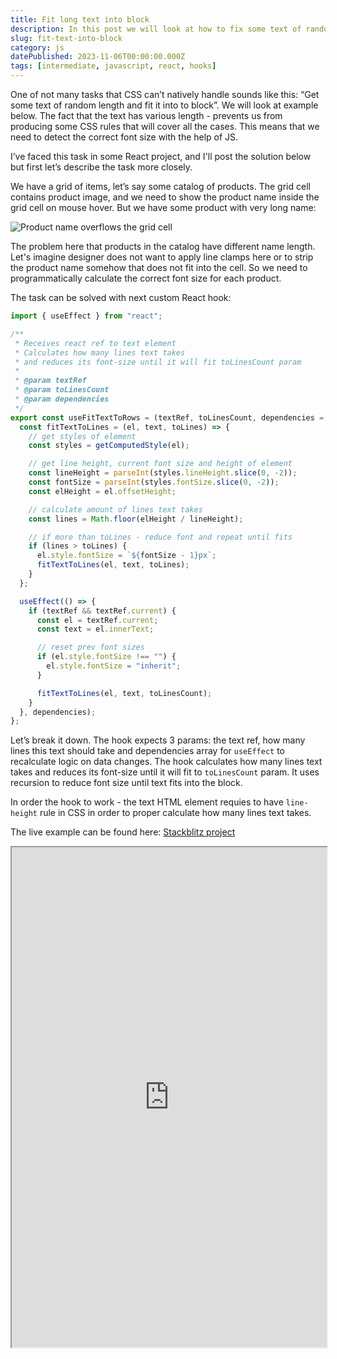 ```yaml
---
title: Fit long text into block
description: In this post we will look at how to fix some text of random length into block
slug: fit-text-into-block
category: js
datePublished: 2023-11-06T00:00:00.000Z
tags: [intermediate, javascript, react, hooks]
---
```


One of not many tasks that CSS can’t natively handle sounds like this: “Get some text of random length and fit it into to block”. We will look at example below. The fact that the text has various length - prevents us from producing some CSS rules that will cover all the cases. This means that we need to detect the correct font size with the help of JS.

I’ve faced this task in some React project, and I'll post the solution below but first let’s describe the task more closely.

We have a grid of items, let’s say some catalog of products. The grid cell contains product image, and we need to show the product name inside the grid cell on mouse hover. But we have some product with very long name:

![Product name overflows the grid cell](https://raw.githubusercontent.com/rodion-arr/blog/main/content/images/2023/11/fit-text-into-block/1.png)

The problem here that products in the catalog have different name length. Let's imagine designer does not want to apply line clamps here or to strip the product name somehow that does not fit into the cell. So we need to programmatically calculate the correct font size for each product.

The task can be solved with next custom React hook:

```js
import { useEffect } from "react";

/**
 * Receives react ref to text element
 * Calculates how many lines text takes
 * and reduces its font-size until it will fit toLinesCount param
 *
 * @param textRef
 * @param toLinesCount
 * @param dependencies
 */
export const useFitTextToRows = (textRef, toLinesCount, dependencies = []) => {
  const fitTextToLines = (el, text, toLines) => {
    // get styles of element
    const styles = getComputedStyle(el);

    // get line height, current font size and height of element
    const lineHeight = parseInt(styles.lineHeight.slice(0, -2));
    const fontSize = parseInt(styles.fontSize.slice(0, -2));
    const elHeight = el.offsetHeight;

    // calculate amount of lines text takes
    const lines = Math.floor(elHeight / lineHeight);

    // if more than toLines - reduce font and repeat until fits
    if (lines > toLines) {
      el.style.fontSize = `${fontSize - 1}px`;
      fitTextToLines(el, text, toLines);
    }
  };

  useEffect(() => {
    if (textRef && textRef.current) {
      const el = textRef.current;
      const text = el.innerText;

      // reset prev font sizes
      if (el.style.fontSize !== "") {
        el.style.fontSize = "inherit";
      }

      fitTextToLines(el, text, toLinesCount);
    }
  }, dependencies);
};
```

Let’s break it down. The hook expects 3 params: the text ref, how many lines this text should take and dependencies array for `useEffect` to recalculate logic on data changes. The hook calculates how many lines text takes and reduces its font-size until it will fit to `toLinesCount` param. It uses recursion to reduce font size until text fits into the block.

In order the hook to work - the text HTML element requies to have `line-height` rule in CSS in order to proper calculate how many lines text takes.

The live example can be found here: [Stackblitz project](https://stackblitz.com/edit/fit-text-into-block?file=src%2Fhooks%2Fuse-fit-text-to-lines.hook.js)

<iframe src="https://stackblitz.com/edit/fit-text-into-block?embed=1&file=src%2Fhooks%2Fuse-fit-text-to-lines.hook.js" width="100%" height="800px"></iframe>
